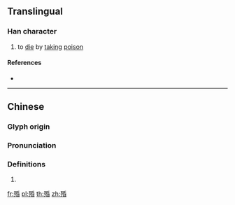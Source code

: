 {{character info/new}}
==Translingual==

===Han character===
{{Han char|rn=78|rad=歹|as=08|sn=12|four=12264|canj=MNHPA|ids=⿰歹昏}}

# to [[die]] by [[taking]] [[poison]]

====References====
* {{Han ref|kx=0582.010|dkj=16507|dj=0975.010|hdz=21390.050|uh=6B99|ud=27545|bh=D9E0|bd=55776}}

----

==Chinese==
{{zh-forms}}

===Glyph origin===
{{Han etym}}

===Pronunciation===
{{zh-pron
|m=hūn
|c=fan1
|mc=y
|oc=y
|cat=
}}

===Definitions===
{{zh-hanzi}}

# {{rfdef|zh}}

[[fr:殙]]
[[pl:殙]]
[[th:殙]]
[[zh:殙]]